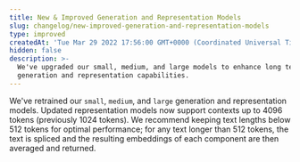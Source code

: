 ```yaml
---
title: New & Improved Generation and Representation Models
slug: changelog/new-improved-generation-and-representation-models
type: improved
createdAt: 'Tue Mar 29 2022 17:56:00 GMT+0000 (Coordinated Universal Time)'
hidden: false
description: >-
  We've upgraded our small, medium, and large models to enhance long text
  generation and representation capabilities.
---
```

We've retrained our `small`, `medium`, and `large` generation and representation models. Updated representation models now support contexts up to 4096 tokens (previously 1024 tokens). We recommend keeping text lengths below 512 tokens for optimal performance; for any text longer than 512 tokens, the text is spliced and the resulting embeddings of each component are then averaged and returned.
